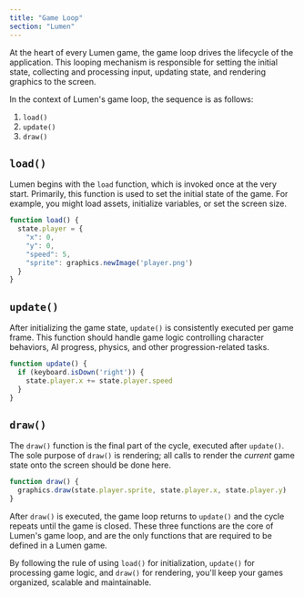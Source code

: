 ```yaml
---
title: "Game Loop"
section: "Lumen"
---
```


At the heart of every Lumen game, the game loop drives the lifecycle of the application. This looping mechanism is responsible for setting the initial state, collecting and processing input, updating state, and rendering graphics to the screen. 

In the context of Lumen's game loop, the sequence is as follows:

1. `load()`
2. `update()`
3. `draw()`

## `load()`
Lumen begins with the `load` function, which is invoked once at the very start. Primarily, this function is used to set the initial state of the game. For example, you might load assets, initialize variables, or set the screen size.

```typescript
function load() {
  state.player = {
    "x": 0,
    "y": 0,
    "speed": 5,
    "sprite": graphics.newImage('player.png')
  }
}
```

## `update()`
After initializing the game state, `update()` is consistently executed per game frame. This function should handle game logic controlling character behaviors, AI progress, physics, and other progression-related tasks.

```typescript
function update() {
  if (keyboard.isDown('right')) {
    state.player.x += state.player.speed
  }
}
```

## `draw()`
The `draw()` function is the final part of the cycle, executed after `update()`. The sole purpose of `draw()` is rendering; all calls to render the _current_ game state onto the screen should be done here.

```typescript
function draw() {
  graphics.draw(state.player.sprite, state.player.x, state.player.y)
}
```

After `draw()` is executed, the game loop returns to `update()` and the cycle repeats until the game is closed. These three functions are the core of Lumen's game loop, and are the only functions that are required to be defined in a Lumen game.

By following the rule of using `load()` for initialization, `update()` for processing game logic, and `draw()` for rendering, you'll keep your games organized, scalable and maintainable.